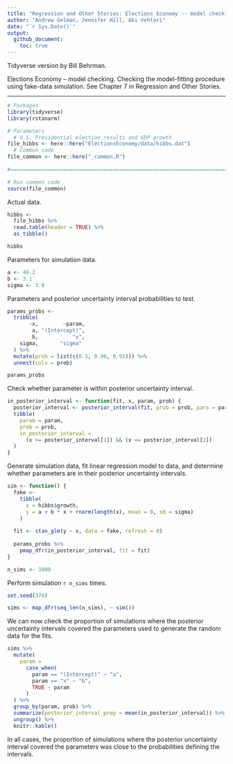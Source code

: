 ```yaml
---
title: "Regression and Other Stories: Elections Economy -- model checking"
author: "Andrew Gelman, Jennifer Hill, Aki Vehtari"
date: "`r Sys.Date()`"
output:
  github_document:
    toc: true
---
```

Tidyverse version by Bill Behrman.

Elections Economy -- model checking. Checking the model-fitting
procedure using fake-data simulation. See Chapter 7 in Regression
and Other Stories.

-------------

```r
# Packages
library(tidyverse)
library(rstanarm)

# Parameters
  # U.S. Presidential election results and GDP growth
file_hibbs <- here::here("ElectionsEconomy/data/hibbs.dat")
  # Common code
file_common <- here::here("_common.R")
  
#===============================================================================

# Run common code
source(file_common)
```

Actual data.

```r
hibbs <- 
  file_hibbs %>% 
  read.table(header = TRUE) %>% 
  as_tibble()

hibbs
```

Parameters for simulation data.

```r
a <- 46.2
b <- 3.1
sigma <- 3.8
```

Parameters and posterior uncertainty interval probabilities to test.

```r
params_probs <- 
  tribble(
       ~x,        ~param,
        a, "(Intercept)",
        b,           "x",
    sigma,       "sigma"
  ) %>% 
  mutate(prob = list(c(0.5, 0.90, 0.95))) %>% 
  unnest(cols = prob)

params_probs
```

Check whether parameter is within posterior uncertainty interval.

```r
in_posterior_interval <- function(fit, x, param, prob) {
  posterior_interval <- posterior_interval(fit, prob = prob, pars = param)
  tibble(
    param = param,
    prob = prob,
    in_posterior_interval = 
      (x >= posterior_interval[1]) && (x <= posterior_interval[2])
  )
}
```

Generate simulation data, fit linear regression model to data, and determine whether parameters are in their posterior uncertainty intervals.

```r
sim <- function() {
  fake <- 
    tibble(
      x = hibbs$growth,
      y = a + b * x + rnorm(length(x), mean = 0, sd = sigma)
    )
  
  fit <- stan_glm(y ~ x, data = fake, refresh = 0)
  
  params_probs %>% 
    pmap_dfr(in_posterior_interval, fit = fit)
}
```

```r
n_sims <- 1000
```

Perform simulation `r n_sims` times.

```r
set.seed(378)

sims <- map_dfr(seq_len(n_sims), ~ sim())
```

We can now check the proportion of simulations where the posterior uncertainty intervals covered the parameters used to generate the random data for the fits.

```r
sims %>% 
  mutate(
    param = 
      case_when(
        param == "(Intercept)" ~ "a",
        param == "x" ~ "b",
        TRUE ~ param
      )
  ) %>% 
  group_by(param, prob) %>% 
  summarize(posterior_interval_prop = mean(in_posterior_interval)) %>% 
  ungroup() %>% 
  knitr::kable()
```

In all cases, the proportion of simulations where the posterior uncertainty interval covered the parameters was close to the probabilities defining the intervals.

